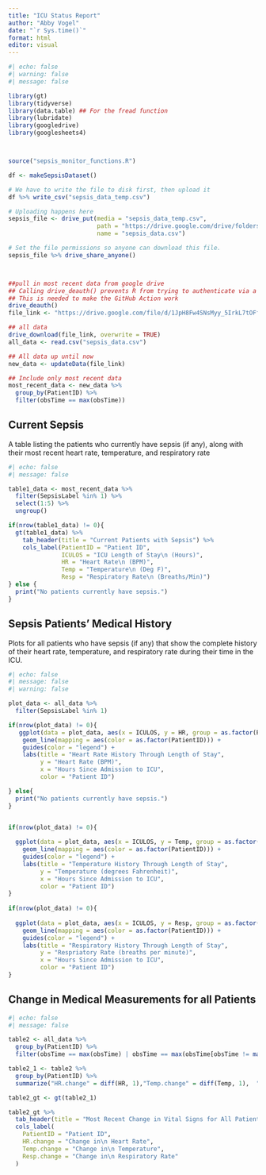 ```yaml
---
title: "ICU Status Report"
author: "Abby Vogel"
date: "`r Sys.time()`"
format: html
editor: visual
---
```


```r
#| echo: false
#| warning: false
#| message: false

library(gt)
library(tidyverse)
library(data.table) ## For the fread function
library(lubridate)
library(googledrive)
library(googlesheets4)



source("sepsis_monitor_functions.R")

df <- makeSepsisDataset()

# We have to write the file to disk first, then upload it
df %>% write_csv("sepsis_data_temp.csv")

# Uploading happens here
sepsis_file <- drive_put(media = "sepsis_data_temp.csv", 
                         path = "https://drive.google.com/drive/folders/1qbUCGdFgUDzipeupj2iNQsEPHRKm732W",
                         name = "sepsis_data.csv")

# Set the file permissions so anyone can download this file.
sepsis_file %>% drive_share_anyone()



##pull in most recent data from google drive
## Calling drive_deauth() prevents R from trying to authenticate via a browser
## This is needed to make the GitHub Action work
drive_deauth()
file_link <- "https://drive.google.com/file/d/1JpH8Fw4SNsMyy_5IrkL7tOFfPreIfnw1/sepsis_data.csv"

## all data
drive_download(file_link, overwrite = TRUE)
all_data <- read.csv("sepsis_data.csv")

## All data up until now
new_data <- updateData(file_link)

## Include only most recent data
most_recent_data <- new_data %>%
  group_by(PatientID) %>%
  filter(obsTime == max(obsTime))

```

## Current Sepsis

A table listing the patients who currently have sepsis (if any), along with their most recent heart rate, temperature, and respiratory rate

```r
#| echo: false
#| message: false

table1_data <- most_recent_data %>%
  filter(SepsisLabel %in% 1) %>%
  select(1:5) %>%
  ungroup()

if(nrow(table1_data) != 0){
  gt(table1_data) %>%
    tab_header(title = "Current Patients with Sepsis") %>%
    cols_label(PatientID = "Patient ID",
               ICULOS = "ICU Length of Stay\n (Hours)",
               HR = "Heart Rate\n (BPM)",
               Temp = "Temperature\n (Deg F)",
               Resp = "Respiratory Rate\n (Breaths/Min)")
} else {
  print("No patients currently have sepsis.")
}
```

## Sepsis Patients' Medical History

Plots for all patients who have sepsis (if any) that show the complete history of their heart rate, temperature, and respiratory rate during their time in the ICU.

```r
#| echo: false
#| message: false
#| warning: false

plot_data <- all_data %>%
  filter(SepsisLabel %in% 1)

if(nrow(plot_data) != 0){
   ggplot(data = plot_data, aes(x = ICULOS, y = HR, group = as.factor(PatientID))) +
    geom_line(mapping = aes(color = as.factor(PatientID))) +
    guides(color = "legend") +
    labs(title = "Heart Rate History Through Length of Stay",
         y = "Heart Rate (BPM)",
         x = "Hours Since Admission to ICU",
         color = "Patient ID")

} else{
  print("No patients currently have sepsis.")
}


if(nrow(plot_data) != 0){
   
  ggplot(data = plot_data, aes(x = ICULOS, y = Temp, group = as.factor(PatientID)))+
    geom_line(mapping = aes(color = as.factor(PatientID))) +
    guides(color = "legend") +
    labs(title = "Temperature History Through Length of Stay",
         y = "Temperature (degrees Fahrenheit)",
         x = "Hours Since Admission to ICU",
         color = "Patient ID")  
}
    
if(nrow(plot_data) != 0){
    
  ggplot(data = plot_data, aes(x = ICULOS, y = Resp, group = as.factor(PatientID))) +
    geom_line(mapping = aes(color = as.factor(PatientID))) +
    guides(color = "legend") +
    labs(title = "Respiratory History Through Length of Stay",
         y = "Respriatory Rate (breaths per minute)",
         x = "Hours Since Admission to ICU",
         color = "Patient ID")
}
```

## Change in Medical Measurements for all Patients



```r
#| echo: false
#| message: false

table2 <- all_data %>%
  group_by(PatientID) %>%
  filter(obsTime == max(obsTime) | obsTime == max(obsTime[obsTime != max(obsTime)]))

table2_1 <- table2 %>%
  group_by(PatientID) %>%
  summarize("HR.change" = diff(HR, 1),"Temp.change" = diff(Temp, 1),  "Resp.change" =diff(Resp,1))

table2_gt <- gt(table2_1)

table2_gt %>%
  tab_header(title = "Most Recent Change in Vital Signs for All Patients") %>%
  cols_label(
    PatientID = "Patient ID",
    HR.change = "Change in\n Heart Rate",
    Temp.change = "Change in\n Temperature",
    Resp.change = "Change in\n Respiratory Rate"
  )
  
```
